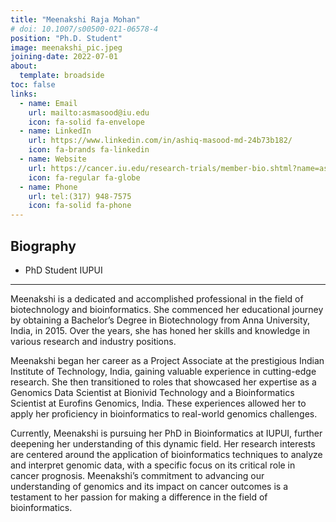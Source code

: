 ```yaml
---
title: "Meenakshi Raja Mohan"
# doi: 10.1007/s00500-021-06578-4
position: "Ph.D. Student"
image: meenakshi_pic.jpeg
joining-date: 2022-07-01
about:
  template: broadside
toc: false
links:
  - name: Email
    url: mailto:asmasood@iu.edu
    icon: fa-solid fa-envelope
  - name: LinkedIn
    url: https://www.linkedin.com/in/ashiq-masood-md-24b73b182/
    icon: fa-brands fa-linkedin
  - name: Website
    url: https://cancer.iu.edu/research-trials/member-bio.shtml?name=ashiq-masood&id=30117
    icon: fa-regular fa-globe
  - name: Phone
    url: tel:(317) 948-7575
    icon: fa-solid fa-phone
---
```


## Biography

- PhD Student IUPUI 

---

<!-- Meenakshi has obtained her Bachelor's Degree in Biotechnology from Anna University India(2015). She worked as Project Associate at Indian Institute of Technology ,India. She expertised her work experience as a Genomics Data Scientist at Bionivid Technology and Bioinformatics Scientist at Eurofins Genomics ,India .She is currently pursing her PhD in Bioinformatics at IUPUI. Her research interest focus on implying bioinformatics techniques to analyze and understand the genomic data that play a vital role in cancer prognosis. -->

Meenakshi is a dedicated and accomplished professional in the field of biotechnology and bioinformatics. She commenced her educational journey by obtaining a Bachelor's Degree in Biotechnology from Anna University, India, in 2015. Over the years, she has honed her skills and knowledge in various research and industry positions.

Meenakshi began her career as a Project Associate at the prestigious Indian Institute of Technology, India, gaining valuable experience in cutting-edge research. She then transitioned to roles that showcased her expertise as a Genomics Data Scientist at Bionivid Technology and a Bioinformatics Scientist at Eurofins Genomics, India. These experiences allowed her to apply her proficiency in bioinformatics to real-world genomics challenges.

Currently, Meenakshi is pursuing her PhD in Bioinformatics at IUPUI, further deepening her understanding of this dynamic field. Her research interests are centered around the application of bioinformatics techniques to analyze and interpret genomic data, with a specific focus on its critical role in cancer prognosis. Meenakshi's commitment to advancing our understanding of genomics and its impact on cancer outcomes is a testament to her passion for making a difference in the field of bioinformatics.
